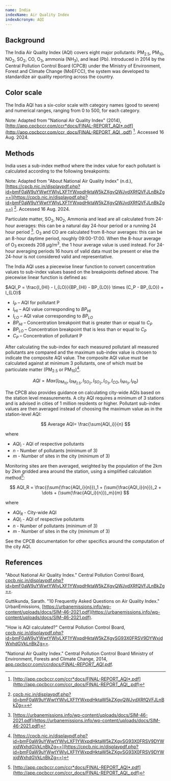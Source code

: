 ```yaml
---
name: India
indexName: Air Quality Index
indexAcronym: AQI
---
```



## Background

The India Air Quality Index (AQI) covers eight major pollutants: PM<sub>2.5</sub>, PM<sub>10</sub>, NO<sub>2</sub>, SO<sub>2</sub>, CO, O<sub>3</sub>, ammonia (NH<sub>3</sub>), and lead (Pb). Introduced in 2014 by the Central Pollution Control Board (CPCB) under the Ministry of Environment, Forest and Climate Change (MoEFCC), the system was developed to standardize air quality reporting across the country.

## Color scale

The India AQI has a six-color scale with category names (good to severe) and numerical ranges, ranging from 0 to 500, for each category.

<ColorScale index="india" value={true} />

Note: Adapted from "National Air Quality Index" (2014), [http://app.cpcbccr.com/ccr*docs/FINAL-REPORT_AQI*.pdf](http://app.cpcbccr.com/ccr_docs/FINAL-REPORT_AQI_.pdf) [^1]. Accessed 16 Aug. 2024.

## Methods

India uses a sub-index method where the index value for each pollutant is calculated according to the following breakpoints:

Note: Adapted from "About National Air Quality Index" (n.d.), [https://cpcb.nic.in/displaypdf.php?id=bmF0aW9uYWwtYWlyLXF1YWxpdHktaW5kZXgvQWJvdXRfQVFJLnBkZg==](https://cpcb.nic.in/displaypdf.php?id=bmF0aW9uYWwtYWlyLXF1YWxpdHktaW5kZXgvQWJvdXRfQVFJLnBkZg==) [^4]. Accessed 16 Aug. 2024.

Particulate matter, SO<sub>2</sub>, NO<sub>2</sub>, Ammonia and lead are all calculated from 24-hour averages: this can be a natural day 24-hour period or a running 24 hour period [^2]. O<sub>3</sub> and CO are calculated from 8-hour averages: this can be an 8-hour daytime period, roughly 09:00-17:00. When the 8-hour average of O<sub>3</sub> exceeds 208 µg/m<sup>3</sup>, the 1 hour average value is used instead. For 24-hour averaging periods 16 hours of valid data must be present or else the 24-hour is not considered valid and representative.

The India AQI uses a piecewise linear function to convert concentration values to sub-index values based on the breakpoints defined above. The piecewise linear function is defined as:

$AQI_P = \frac{I_{HI} - I_{LO}}{BP_{HI} - BP_{LO}} \times (C_P - BP_{LO}) + I_{LO}$

- $I_P$ – AQI for pollutant P
- $I_{HI}$ – AQI value corresponding to $BP_{HI}$
- $I_{LO}$ – AQI value corresponding to $BP_{LO}$
- $BP_{HI}$ – Concentration breakpoint that is greater than or equal to $C_P$
- $BP_{LO}$ – Concentration breakpoint that is less than or equal to $C_P$
- $C_P$ – Concentration of pollutant P

After calculating the sub-index for each measured pollutant all measured pollutants are compared and the maximum sub-index value is chosen to indicate the composite AQI value. The composite AQI value must be calculated against at minimum 3 pollutants, one of which must be particulate matter (PM<sub>2.5</sub> or PM<sub>10</sub>)[^3].

$$
{AQI} = {Max}({I}_{PM_{10}},{I}_{PM_{2.5}},I_{SO_{2}},{I}_{SO_{2}},{I}_{O_{3}},{I}_{CO},{I}_{NH_3},{I}_{Pb})
$$

The CPCB also provides guidance on calculating city-wide AQIs based on the station level measurements. A city AQI requires a minimum of 3 stations and is advised in cities of 1 million residents or higher. Pollutant sub-index values are then averaged instead of choosing the maximum value as in the station-level AQI:

$$
Average AQI= \frac{\sum{AQI_i}}{n}
$$

where

- ${AQI_i}$ - AQI of respective pollutants
- ${n}$ - Number of pollutants (minimum of 3)
- ${m}$ - Number of sites in the city (minimum of 3)

Monitoring sites are then averaged, weighted by the population of the 2km by 2km gridded area around the station, using a simplified calculation method[^1]:

$$
AQI_R = \frac{(\sum{\frac{AQI_i}{n}})_1 + (\sum{\frac{AQI_i}{n}})_2 + \dots + (\sum{\frac{AQI_i}{n}})_m}{m}
$$

where

- ${AQI_R}$ - City-wide AQI
- ${AQI_i}$ - AQI of respective pollutants
- ${n}$ - Number of pollutants (minimum of 3)
- ${m}$ - Number of sites in the city (minimum of 3)

See the CPCB documentation for other specifics around the computation of the city AQI.

## References

"About National Air Quality Index." Central Pollution Control Board, [cpcb.nic.in/displaypdf.php?id=bmF0aW9uYWwtYWlyLXF1YWxpdHktaW5kZXgvQWJvdXRfQVFJLnBkZg==](https://cpcb.nic.in/displaypdf.php?id=bmF0aW9uYWwtYWlyLXF1YWxpdHktaW5kZXgvQWJvdXRfQVFJLnBkZg==).

Guttikunda, Sarath. "10 Frequently Asked Questions on Air Quality Index." UrbanEmissions, [https://urbanemissions.info/wp-content/uploads/docs/SIM-46-2021.pdf](https://urbanemissions.info/wp-content/uploads/docs/SIM-46-2021.pdf).

"How is AQI calculated?" Central Pollution Control Board, [cpcb.nic.in/displaypdf.php?id=bmF0aW9uYWwtYWlyLXF1YWxpdHktaW5kZXgvSG93X0FRSV9DYWxjdWxhdGVkLnBkZg==](https://cpcb.nic.in/displaypdf.php?id=bmF0aW9uYWwtYWlyLXF1YWxpdHktaW5kZXgvSG93X0FRSV9DYWxjdWxhdGVkLnBkZg==).

"National Air Quality Index." Central Pollution Control Board Ministry of Environment, Forests and Climate Change, 2014, [app.cpcbccr.com/ccr*docs/FINAL-REPORT_AQI*.pdf](http://app.cpcbccr.com/ccr_docs/FINAL-REPORT_AQI_.pdf).

[^1]: [http://app.cpcbccr.com/ccr*docs/FINAL-REPORT_AQI*.pdf](http://app.cpcbccr.com/ccr_docs/FINAL-REPORT_AQI_.pdf)
[^2]: [https://urbanemissions.info/wp-content/uploads/docs/SIM-46-2021.pdf](https://urbanemissions.info/wp-content/uploads/docs/SIM-46-2021.pdf)
[^3]: [https://cpcb.nic.in/displaypdf.php?id=bmF0aW9uYWwtYWlyLXF1YWxpdHktaW5kZXgvSG93X0FRSV9DYWxjdWxhdGVkLnBkZg==](https://cpcb.nic.in/displaypdf.php?id=bmF0aW9uYWwtYWlyLXF1YWxpdHktaW5kZXgvSG93X0FRSV9DYWxjdWxhdGVkLnBkZg==)
[^4]: [cpcb.nic.in/displaypdf.php?id=bmF0aW9uYWwtYWlyLXF1YWxpdHktaW5kZXgvQWJvdXRfQVFJLnBkZg==](https://cpcb.nic.in/displaypdf.php?id=bmF0aW9uYWwtYWlyLXF1YWxpdHktaW5kZXgvQWJvdXRfQVFJLnBkZg==)
